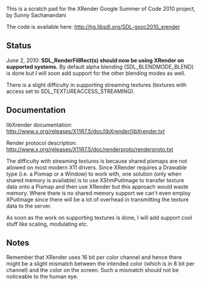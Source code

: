 This is a scratch pad for the XRender Google Summer of Code 2010 project, by Sunny Sachanandani

The code is available here:
http://hg.libsdl.org/SDL-gsoc2010_xrender


== Status ==

June 2, 2010:
'''SDL_RenderFillRect(s) should now be using XRender on supported systems.''' By default alpha blending (SDL_BLENDMODE_BLEND) is done but I will soon add support for the other blending modes as well.

There is a slight difficulty in supporting streaming textures (textures with access set to SDL_TEXTUREACCESS_STREAMING). 

== Documentation ==

libXrender documentation: http://www.x.org/releases/X11R7.5/doc/libXrender/libXrender.txt

Render protocol description: http://www.x.org/releases/X11R7.5/doc/renderproto/renderproto.txt

The difficulty with streaming textures is because shared pixmaps are not allowed on most modern X11 drivers. Since XRender requires a Drawable type (i.e. a Pixmap or a Window) to work with, one solution (only when shared memory is available) is to use XShmPutImage to transfer texture data onto a Pixmap and then use XRender but this approach would waste memory. Where there is no shared memory support we can't even employ XPutImage since there will be a lot of overhead in transmitting the texture data to the server.

As soon as the work on supporting textures is done, I will add support cool stuff like scaling, modulating etc.

== Notes ==

Remember that XRender uses 16 bit per color channel and hence there might be a slight mismatch between the intended color (which is in 8 bit per channel) and the color on the screen. Such a mismatch should not be noticeable to the human eye.
